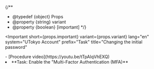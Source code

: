
{/**
  * @typedef {object} Props
  * @property {string} variant
  * @property {boolean} [important]
  */}

<Important
  short={props.important}
  variant={props.variant}
  lang="en"
  system="UTokyo Account"
  prefix="Task"
  title="Changing the initial password"
>
  <Fragment slot="important">
    <If cond={props.variant === "oc"}>
      - [Procedure video](https://youtu.be/tTpAlqVhEXQ)
    </If>
    <ChangePassword
      variant={props.variant}
      support={props.variant === "oc"}
      blockLink={props.variant === "individual"}
    />
  </Fragment>

  <li>
    **Task: Enable the "Multi-Factor Authentication (MFA)**
    <MFA support={props.variant === "oc"} />
  </li>
</Important>